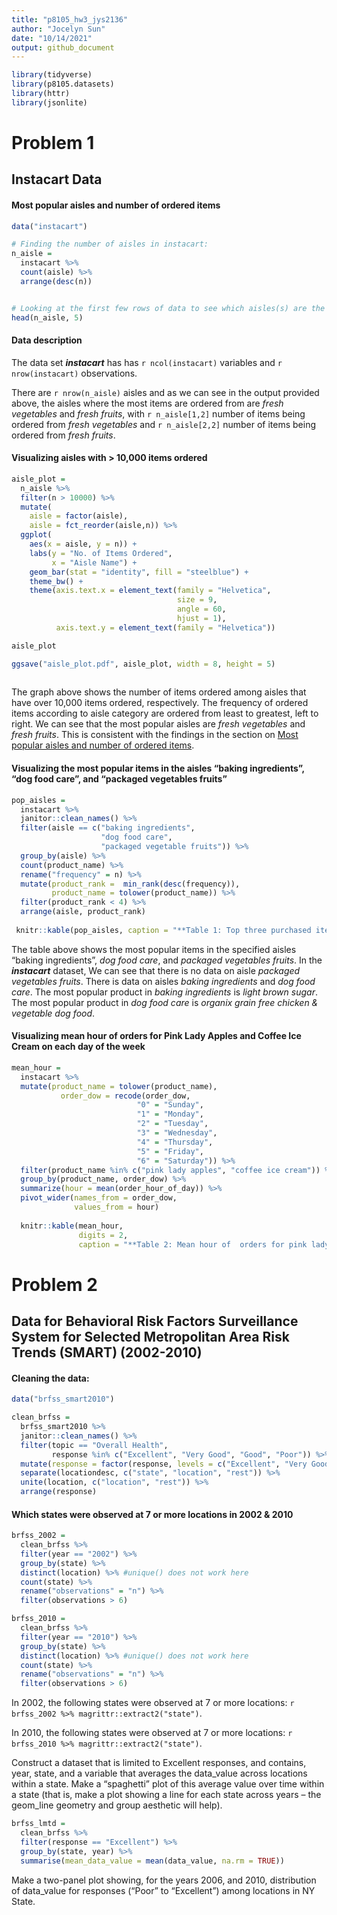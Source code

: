 ```yaml
---
title: "p8105_hw3_jys2136"
author: "Jocelyn Sun"
date: "10/14/2021"
output: github_document
---
```


```r

library(tidyverse)
library(p8105.datasets)
library(httr)
library(jsonlite)

```


# Problem 1

## Instacart Data

#### Most popular aisles and number of ordered items
```r

data("instacart")

# Finding the number of aisles in instacart:
n_aisle = 
  instacart %>%
  count(aisle) %>%
  arrange(desc(n))


# Looking at the first few rows of data to see which aisles(s) are the most items ordered from:
head(n_aisle, 5)

```

#### Data description
The data set **_instacart_** has has `r ncol(instacart)` variables and `r nrow(instacart)` observations. 

There are `r nrow(n_aisle)` aisles and as we can see in the output provided above, the aisles where the most items are ordered from are _fresh vegetables_ and _fresh fruits_, with `r n_aisle[1,2]` number of items being ordered from _fresh vegetables_ and `r n_aisle[2,2]` number of items being ordered from _fresh fruits_.


#### Visualizing aisles with  > 10,000 items ordered
```r

aisle_plot = 
  n_aisle %>%
  filter(n > 10000) %>%
  mutate(
    aisle = factor(aisle),
    aisle = fct_reorder(aisle,n)) %>%
  ggplot(
    aes(x = aisle, y = n)) +
    labs(y = "No. of Items Ordered",
         x = "Aisle Name") +
    geom_bar(stat = "identity", fill = "steelblue") +
    theme_bw() + 
    theme(axis.text.x = element_text(family = "Helvetica",
                                     size = 9, 
                                     angle = 60, 
                                     hjust = 1),
          axis.text.y = element_text(family = "Helvetica"))

aisle_plot

ggsave("aisle_plot.pdf", aisle_plot, width = 8, height = 5)
    
```

The graph above shows the number of items ordered among aisles that have over 10,000 items ordered, respectively. The frequency of ordered items according to aisle category are ordered from least to greatest, left to right. We can see that the most popular aisles are _fresh vegetables_ and _fresh fruits_. This is consistent with the findings in the section on [Most popular aisles and number of ordered items].


#### Visualizing the most popular items in the aisles “baking ingredients”, “dog food care”, and “packaged vegetables fruits”
```r

pop_aisles =
  instacart %>%
  janitor::clean_names() %>%
  filter(aisle == c("baking ingredients", 
                    "dog food care", 
                    "packaged vegetable fruits")) %>%
  group_by(aisle) %>%
  count(product_name) %>%
  rename("frequency" = n) %>%
  mutate(product_rank =  min_rank(desc(frequency)),
         product_name = tolower(product_name)) %>%
  filter(product_rank < 4) %>%
  arrange(aisle, product_rank)
  
 knitr::kable(pop_aisles, caption = "**Table 1: Top three purchased items in aisles “baking ingredients” and “dog food care”**") 

```

The table above shows the most popular items in the specified aisles “baking ingredients”, _dog food care_, and _packaged vegetables fruits_. In the **_instacart_** dataset, We can see that there is no data on aisle _packaged vegetables fruits_. There is data on aisles _baking ingredients_ and _dog food care_. The most popular product in _baking ingredients_ is _light brown sugar_. The most popular product in _dog food care_ is _organix grain free chicken & vegetable dog food_. 


#### Visualizing mean hour of orders for Pink Lady Apples and Coffee Ice Cream on each day of the week
```r

mean_hour = 
  instacart %>%
  mutate(product_name = tolower(product_name),
           order_dow = recode(order_dow,
                            "0" = "Sunday",
                            "1" = "Monday",
                            "2" = "Tuesday",
                            "3" = "Wednesday",
                            "4" = "Thursday",
                            "5" = "Friday",
                            "6" = "Saturday")) %>%
  filter(product_name %in% c("pink lady apples", "coffee ice cream")) %>%
  group_by(product_name, order_dow) %>%
  summarize(hour = mean(order_hour_of_day)) %>%
  pivot_wider(names_from = order_dow,
              values_from = hour)
  
  knitr::kable(mean_hour, 
               digits = 2, 
               caption = "**Table 2: Mean hour of  orders for pink lady apples and coffee ice cream on each day of the week**")

```


# Problem 2

## Data for Behavioral Risk Factors Surveillance System for Selected Metropolitan Area Risk Trends (SMART) (2002-2010)

#### Cleaning the data:
```r

data("brfss_smart2010") 

clean_brfss = 
  brfss_smart2010 %>%
  janitor::clean_names() %>%
  filter(topic == "Overall Health",
         response %in% c("Excellent", "Very Good", "Good", "Poor")) %>%
  mutate(response = factor(response, levels = c("Excellent", "Very Good", "Good", "Poor"))) %>%
  separate(locationdesc, c("state", "location", "rest")) %>%
  unite(location, c("location", "rest")) %>%
  arrange(response)

```


#### Which states were observed at 7 or more locations in 2002 & 2010
```r

brfss_2002 = 
  clean_brfss %>%
  filter(year == "2002") %>%
  group_by(state) %>%
  distinct(location) %>% #unique() does not work here
  count(state) %>%
  rename("observations" = "n") %>%
  filter(observations > 6)

brfss_2010 = 
  clean_brfss %>%
  filter(year == "2010") %>%
  group_by(state) %>%
  distinct(location) %>% #unique() does not work here
  count(state) %>%
  rename("observations" = "n") %>%
  filter(observations > 6)

```

In 2002, the following states were observed at 7 or more locations: `r brfss_2002 %>% magrittr::extract2("state")`.

In 2010, the following states were observed at 7 or more locations: `r brfss_2010 %>% magrittr::extract2("state")`.

Construct a dataset that is limited to Excellent responses, and contains, year, state, and a variable that averages the data_value across locations within a state. Make a “spaghetti” plot of this average value over time within a state (that is, make a plot showing a line for each state across years – the geom_line geometry and group aesthetic will help).
```r

brfss_lmtd = 
  clean_brfss %>%
  filter(response == "Excellent") %>%
  group_by(state, year) %>%
  summarise(mean_data_value = mean(data_value, na.rm = TRUE))

```


Make a two-panel plot showing, for the years 2006, and 2010, distribution of data_value for responses (“Poor” to “Excellent”) among locations in NY State.
```r

```


